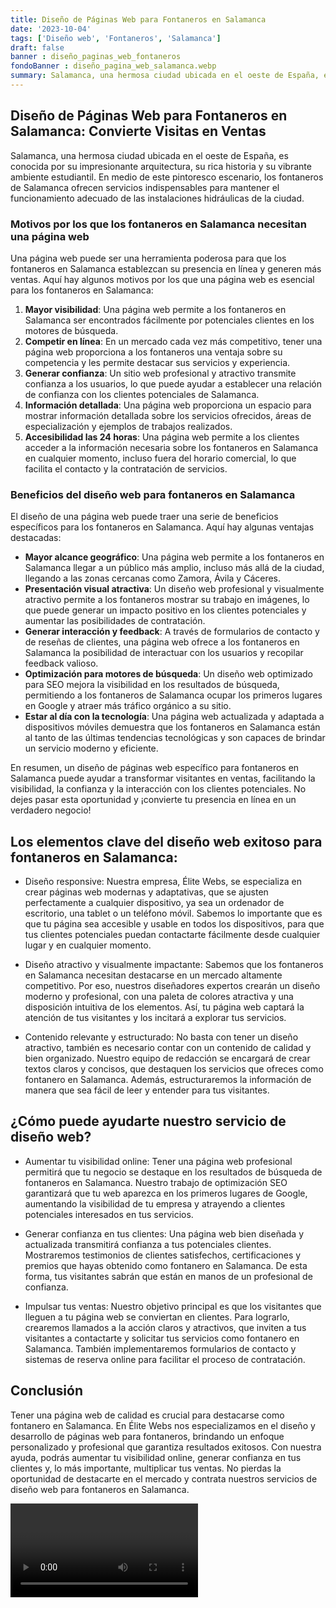 ```yaml
---
title: Diseño de Páginas Web para Fontaneros en Salamanca
date: '2023-10-04'
tags: ['Diseño web', 'Fontaneros', 'Salamanca']
draft: false
banner : diseño_paginas_web_fontaneros
fondoBanner : diseño_pagina_web_salamanca.webp
summary: Salamanca, una hermosa ciudad ubicada en el oeste de España, es conocida por su impresionante arquitectura, su rica historia y su vibrante ambiente estudiantil. En medio de este pintoresco escenario, los fontaneros de Salamanca ofrecen servicios indispensables para mantener el funcionamiento adecuado de las instalaciones hidráulicas de la ciudad.
---
```


## Diseño de Páginas Web para Fontaneros en Salamanca: Convierte Visitas en Ventas

Salamanca, una hermosa ciudad ubicada en el oeste de España, es conocida por su impresionante arquitectura, su rica historia y su vibrante ambiente estudiantil. En medio de este pintoresco escenario, los fontaneros de Salamanca ofrecen servicios indispensables para mantener el funcionamiento adecuado de las instalaciones hidráulicas de la ciudad.

### Motivos por los que los fontaneros en Salamanca necesitan una página web

Una página web puede ser una herramienta poderosa para que los fontaneros en Salamanca establezcan su presencia en línea y generen más ventas. Aquí hay algunos motivos por los que una página web es esencial para los fontaneros en Salamanca:

1. **Mayor visibilidad**: Una página web permite a los fontaneros en Salamanca ser encontrados fácilmente por potenciales clientes en los motores de búsqueda. 
2. **Competir en línea**: En un mercado cada vez más competitivo, tener una página web proporciona a los fontaneros una ventaja sobre su competencia y les permite destacar sus servicios y experiencia.
3. **Generar confianza**: Un sitio web profesional y atractivo transmite confianza a los usuarios, lo que puede ayudar a establecer una relación de confianza con los clientes potenciales de Salamanca.
4. **Información detallada**: Una página web proporciona un espacio para mostrar información detallada sobre los servicios ofrecidos, áreas de especialización y ejemplos de trabajos realizados.
5. **Accesibilidad las 24 horas**: Una página web permite a los clientes acceder a la información necesaria sobre los fontaneros en Salamanca en cualquier momento, incluso fuera del horario comercial, lo que facilita el contacto y la contratación de servicios.

### Beneficios del diseño web para fontaneros en Salamanca

El diseño de una página web puede traer una serie de beneficios específicos para los fontaneros en Salamanca. Aquí hay algunas ventajas destacadas:

- **Mayor alcance geográfico**: Una página web permite a los fontaneros en Salamanca llegar a un público más amplio, incluso más allá de la ciudad, llegando a las zonas cercanas como Zamora, Ávila y Cáceres.
- **Presentación visual atractiva**: Un diseño web profesional y visualmente atractivo permite a los fontaneros mostrar su trabajo en imágenes, lo que puede generar un impacto positivo en los clientes potenciales y aumentar las posibilidades de contratación.
- **Generar interacción y feedback**: A través de formularios de contacto y de reseñas de clientes, una página web ofrece a los fontaneros en Salamanca la posibilidad de interactuar con los usuarios y recopilar feedback valioso.
- **Optimización para motores de búsqueda**: Un diseño web optimizado para SEO mejora la visibilidad en los resultados de búsqueda, permitiendo a los fontaneros de Salamanca ocupar los primeros lugares en Google y atraer más tráfico orgánico a su sitio.
- **Estar al día con la tecnología**: Una página web actualizada y adaptada a dispositivos móviles demuestra que los fontaneros en Salamanca están al tanto de las últimas tendencias tecnológicas y son capaces de brindar un servicio moderno y eficiente.

En resumen, un diseño de páginas web específico para fontaneros en Salamanca puede ayudar a transformar visitantes en ventas, facilitando la visibilidad, la confianza y la interacción con los clientes potenciales. No dejes pasar esta oportunidad y ¡convierte tu presencia en línea en un verdadero negocio!

<GifSeo />

<Cta />

## Los elementos clave del diseño web exitoso para fontaneros en Salamanca:

- Diseño responsive: Nuestra empresa, Élite Webs, se especializa en crear páginas web modernas y adaptativas, que se ajusten perfectamente a cualquier dispositivo, ya sea un ordenador de escritorio, una tablet o un teléfono móvil. Sabemos lo importante que es que tu página sea accesible y usable en todos los dispositivos, para que tus clientes potenciales puedan contactarte fácilmente desde cualquier lugar y en cualquier momento.

- Diseño atractivo y visualmente impactante: Sabemos que los fontaneros en Salamanca necesitan destacarse en un mercado altamente competitivo. Por eso, nuestros diseñadores expertos crearán un diseño moderno y profesional, con una paleta de colores atractiva y una disposición intuitiva de los elementos. Así, tu página web captará la atención de tus visitantes y los incitará a explorar tus servicios.

- Contenido relevante y estructurado: No basta con tener un diseño atractivo, también es necesario contar con un contenido de calidad y bien organizado. Nuestro equipo de redacción se encargará de crear textos claros y concisos, que destaquen los servicios que ofreces como fontanero en Salamanca. Además, estructuraremos la información de manera que sea fácil de leer y entender para tus visitantes.

## ¿Cómo puede ayudarte nuestro servicio de diseño web?

- Aumentar tu visibilidad online: Tener una página web profesional permitirá que tu negocio se destaque en los resultados de búsqueda de fontaneros en Salamanca. Nuestro trabajo de optimización SEO garantizará que tu web aparezca en los primeros lugares de Google, aumentando la visibilidad de tu empresa y atrayendo a clientes potenciales interesados en tus servicios.

- Generar confianza en tus clientes: Una página web bien diseñada y actualizada transmitirá confianza a tus potenciales clientes. Mostraremos testimonios de clientes satisfechos, certificaciones y premios que hayas obtenido como fontanero en Salamanca. De esta forma, tus visitantes sabrán que están en manos de un profesional de confianza.

- Impulsar tus ventas: Nuestro objetivo principal es que los visitantes que lleguen a tu página web se conviertan en clientes. Para lograrlo, crearemos llamados a la acción claros y atractivos, que inviten a tus visitantes a contactarte y solicitar tus servicios como fontanero en Salamanca. También implementaremos formularios de contacto y sistemas de reserva online para facilitar el proceso de contratación.

## Conclusión

Tener una página web de calidad es crucial para destacarse como fontanero en Salamanca. En Élite Webs nos especializamos en el diseño y desarrollo de páginas web para fontaneros, brindando un enfoque personalizado y profesional que garantiza resultados exitosos. Con nuestra ayuda, podrás aumentar tu visibilidad online, generar confianza en tus clientes y, lo más importante, multiplicar tus ventas. No pierdas la oportunidad de destacarte en el mercado y contrata nuestros servicios de diseño web para fontaneros en Salamanca.

<Video />

<CtaBot job='Fontaneros' city='Salamanca'/>

<Gmaps query='Salamanca+españa+maps' />